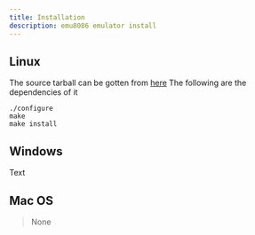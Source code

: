 ```yaml
---
title: Installation
description: emu8086 emulator install
---
```


## Linux

The source tarball can be gotten from [here](https://kosiken.github.io/programs)
The following are the dependencies of it

```
./configure
make
make install

```

## Windows

Text

## Mac OS

> None

